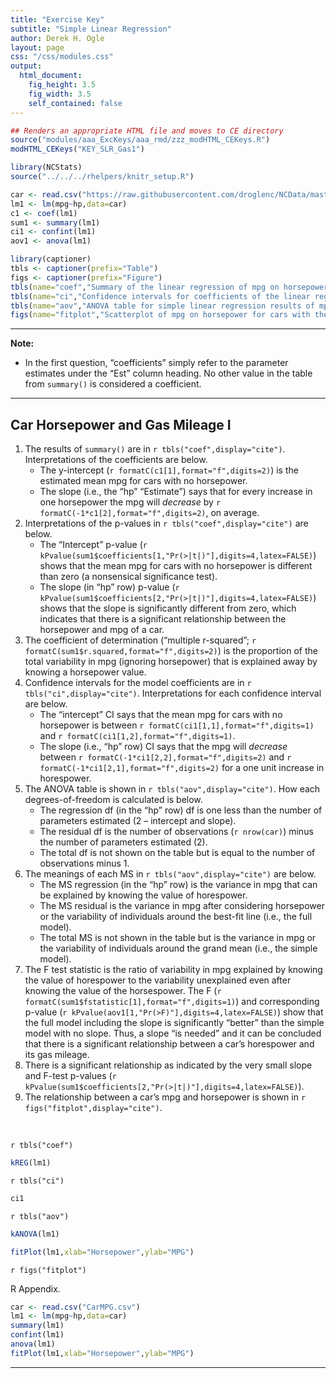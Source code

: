 ```yaml
---
title: "Exercise Key"
subtitle: "Simple Linear Regression"
author: Derek H. Ogle
layout: page
css: "/css/modules.css"
output:
  html_document:
    fig_height: 3.5
    fig_width: 3.5
    self_contained: false
---
```


```r
## Renders an appropriate HTML file and moves to CE directory
source("modules/aaa_ExcKeys/aaa_rmd/zzz_modHTML_CEKeys.R")
modHTML_CEKeys("KEY_SLR_Gas1")
```

```r
library(NCStats)
source("../../../rhelpers/knitr_setup.R")

car <- read.csv("https://raw.githubusercontent.com/droglenc/NCData/master/CarMPG.csv")
lm1 <- lm(mpg~hp,data=car)
c1 <- coef(lm1)
sum1 <- summary(lm1)
ci1 <- confint(lm1)
aov1 <- anova(lm1)

library(captioner)
tbls <- captioner(prefix="Table")
figs <- captioner(prefix="Figure")
tbls(name="coef","Summary of the linear regression of mpg on horsepower.")
tbls(name="ci","Confidence intervals for coefficients of the linear regression of mpg on horsepower.")
tbls(name="aov","ANOVA table for simple linear regression results of mpg on horsepower.")
figs(name="fitplot","Scatterplot of mpg on horsepower for cars with the best-fit line.")
```

----

<div class="alert alert-warning">
<strong>Note:</strong> 
<ul>
  <li>In the first question, "coefficients" simply refer to the parameter estimates under the "Est" column heading. No other value in the table from `summary()` is considered a coefficient.</li>
</ul>
</div>

----

## Car Horsepower and Gas Mileage I
1. The results of `summary()` are in `r tbls("coef",display="cite")`. Interpretations of the coefficients are below.
    * The y-intercept (`r formatC(c1[1],format="f",digits=2)`) is the estimated mean mpg for cars with no horsepower.
    * The slope (i.e., the "hp" "Estimate") says that for every increase in one horsepower the mpg will *decrease* by `r formatC(-1*c1[2],format="f",digits=2)`, on average.
1. Interpretations of the p-values in `r tbls("coef",display="cite")` are below.
    * The "Intercept" p-value (`r kPvalue(sum1$coefficients[1,"Pr(>|t|)"],digits=4,latex=FALSE)`) shows that the mean mpg for cars with no horsepower is different than zero (a nonsensical significance test).
    * The slope (in "hp" row) p-value (`r kPvalue(sum1$coefficients[2,"Pr(>|t|)"],digits=4,latex=FALSE)`) shows that the slope is significantly different from zero, which indicates that there is a significant relationship between the horsepower and mpg of a car.
1. The coefficient of determination ("multiple r-squared"; `r formatC(sum1$r.squared,format="f",digits=2)`) is the proportion of the total variability in mpg (ignoring horsepower) that is explained away by knowing a horsepower value.
1. Confidence intervals for the model coefficients are in `r tbls("ci",display="cite")`. Interpretations for each confidence interval are below.
    * The "intercept" CI says that the mean mpg for cars with no horsepower is between `r formatC(ci1[1,1],format="f",digits=1)` and `r formatC(ci1[1,2],format="f",digits=1)`.
    * The slope (i.e., "hp" row) CI says that the mpg will *decrease* between `r formatC(-1*ci1[2,2],format="f",digits=2)` and `r formatC(-1*ci1[2,1],format="f",digits=2)` for a one unit increase in horespower.
1. The ANOVA table is shown in `r tbls("aov",display="cite")`. How each degrees-of-freedom is calculated is below.
    * The regression df (in the "hp" row) df is one less than the number of parameters estimated (2 -- intercept and slope).
    * The residual df is the number of observations (`r nrow(car)`) minus the number of parameters estimated (2).
    * The total df is not shown on the table but is equal to the number of observations minus 1.
1. The meanings of each MS in `r tbls("aov",display="cite")` are below.
    * The MS regression (in the "hp" row) is the variance in mpg that can be explained by knowing the value of horespower.
    * The MS residual is the variance in mpg after considering horsepower or the variability of individuals around the best-fit line (i.e., the full model).
    * The total MS is not shown in the table but is the variance in mpg or the variability of individuals around the grand mean (i.e., the simple model).
1. The F test statistic is the ratio of variability in mpg explained by knowing the value of horespower to the variability unexplained even after knowing the value of the horsespower. The F (`r formatC(sum1$fstatistic[1],format="f",digits=1)`) and corresponding p-value (`r kPvalue(aov1[1,"Pr(>F)"],digits=4,latex=FALSE)`) show that the full model including the slope is significantly "better" than the simple model with no slope. Thus, a slope "is needed" and it can be concluded that there is a significant relationship between a car's horespower and its gas mileage.
1. There is a significant relationship as indicated by the very small slope and F-test p-values (`r kPvalue(sum1$coefficients[2,"Pr(>|t|)"],digits=4,latex=FALSE)`).
1. The relationship between a car's mpg and horsepower is shown in `r figs("fitplot",display="cite")`.

&nbsp;

`r tbls("coef")`

```r
kREG(lm1)
```

`r tbls("ci")`

```r
ci1
```

`r tbls("aov")`

```r
kANOVA(lm1)
```

```r
fitPlot(lm1,xlab="Horsepower",ylab="MPG")
```

`r figs("fitplot")`


R Appendix.
```r
car <- read.csv("CarMPG.csv")
lm1 <- lm(mpg~hp,data=car)
summary(lm1)
confint(lm1)
anova(lm1)
fitPlot(lm1,xlab="Horsepower",ylab="MPG")
```

----
